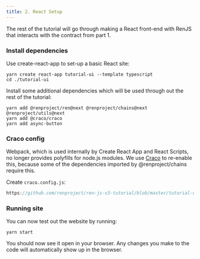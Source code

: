 ```yaml
---
title: 2. React Setup
---
```



<DocTag type={DocType.Tutorial} />

The rest of the tutorial will go through making a React front-end with RenJS that interacts with the contract from part 1.

### Install dependencies

Use create-react-app to set-up a basic React site:

```shell
yarn create react-app tutorial-ui --template typescript
cd ./tutorial-ui
```

Install some additional dependencies which will be used through out the rest of the tutorial:

```
yarn add @renproject/ren@next @renproject/chains@next @renproject/utils@next
yarn add @craco/craco
yarn add async-button
```

### Craco config

Webpack, which is used internally by Create React App and React Scripts, no longer provides polyfills for node.js modules. We use [Craco](https://github.com/gsoft-inc/craco) to re-enable this, because some of the dependencies imported by @renproject/chains require this.

Create `craco.config.js`:

```js reference title="craco.config.js"
https://github.com/renproject/ren-js-v3-tutorial/blob/master/tutorial-ui/craco.config.js
```

### Running site

You can now test out the website by running:

```shell
yarn start
```

You should now see it open in your browser. Any changes you make to the code will automatically show up in the browser.
